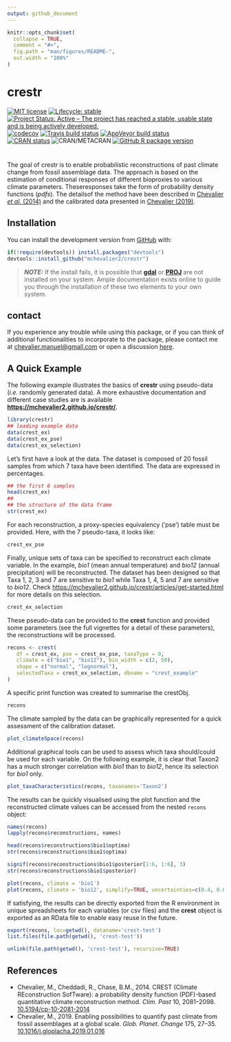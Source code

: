 ```yaml
---
output: github_document
---
```


<!-- README.md is generated from README.Rmd. Please edit that file -->

```r
knitr::opts_chunk$set(
  collapse = TRUE,
  comment = "#>",
  fig.path = "man/figures/README-",
  out.width = "100%"
)
```

# crestr

<!-- badges: start -->
[![MIT license](https://img.shields.io/badge/License-MIT-blue.svg)](https://lbesson.mit-license.org/)
[![Lifecycle: stable](https://img.shields.io/badge/lifecycle-stable-brightgreen.svg)](https://lifecycle.r-lib.org/articles/stages.html)
[![Project Status: Active – The project has reached a stable, usable state and is being actively developed.](https://www.repostatus.org/badges/latest/active.svg)](https://lifecycle.r-lib.org/articles/stages.html) <br >
[![codecov](https://codecov.io/gh/mchevalier2/crestr/branch/master/graph/badge.svg)](https://codecov.io/gh/mchevalier2/crestr)
[![Travis build status](https://travis-ci.com/mchevalier2/crestr.svg?branch=master)](https://travis-ci.com/mchevalier2/crestr)
[![AppVeyor build status](https://ci.appveyor.com/api/projects/status/github/mchevalier2/crestr?branch=master&svg=true)](https://ci.appveyor.com/project/mchevalier2/crestr) <br >
[![CRAN status](https://www.r-pkg.org/badges/version/crestr)](https://CRAN.R-project.org/package=crestr)
![CRAN/METACRAN](https://img.shields.io/cran/v/crestr)
[![GitHub R package version](https://img.shields.io/github/r-package/v/mchevalier2/crestr)](https://img.shields.io/github/r-package/v/mchevalier2/crestr) <br >
<!-- badges: end -->

#

The goal of crestr is to enable probabilistic reconstructions of past climate
change from fossil assemblage data. The approach is based on the estimation of
conditional responses of different bioproxies to various climate parameters.
Theseresponses take the form of probability density functions (*pdfs*). The
detailsof the method have been described in
[Chevalier *et al.* (2014)](http://www.doi.org/10.5194/cp-10-2081-2014) and the
calibrated data presented in
[Chevalier (2019)](http://www.doi.org/10.1016/j.gloplacha.2019.01.016).

## Installation

You can install the development version from [GitHub](https://github.com/) with:

``` r
if(!require(devtools)) install.packages("devtools")
devtools::install_github("mchevalier2/crestr")
```

> **_NOTE:_**  If the install fails, it is possible that
[**gdal**](https://gdal.org/download.html) or [**PROJ**](https://proj.org/install.html)
are not installed on your system. Ample documentation exists online to guide you
through the installation of these two elements to your own system.


## contact

If you experience any trouble while using this package, or if you can think of
additional functionalities to incorporate to the package, please contact me at
<chevalier.manuel@gmail.com> or open a discussion [here](https://github.com/mchevalier2/crestr/issues).


## A Quick Example

The following example illustrates the basics of **crestr** using pseudo-data
(*i.e.* randomly generated data). A more exhaustive documentation and different
case studies are is available **<https://mchevalier2.github.io/crestr/>**.


```r
library(crestr)
## loading example data
data(crest_ex)
data(crest_ex_pse)
data(crest_ex_selection)
```

Let's first have a look at the data. The dataset is composed of 20 fossil
samples from which 7 taxa have been identified. The data are expressed in percentages.

```r
## the first 6 samples
head(crest_ex)
##
## the structure of the data frame
str(crest_ex)
```

For each reconstruction, a proxy-species equivalency ('pse') table must be provided.
Here, with the 7 pseudo-taxa, it looks like:
```r
crest_ex_pse
```

Finally, unique sets of taxa can be specified to reconstruct each climate
variable. In the example, *bio1* (mean annual temperature) and *bio12* (annual
precipitation) will be reconstructed. The dataset has been designed so that
Taxa 1, 2, 3 and 7 are sensitive to *bio1* while Taxa 1, 4, 5 and 7 are sensitive
to *bio12*. Check <https://mchevalier2.github.io/crestr/articles/get-started.html>
for more details on this selection.

```r
crest_ex_selection
```

These pseudo-data can be provided to the **crest** function and provided some
parameters (see the full vignettes for a detail of these parameters), the
reconstructions will be processed.

```r
recons <- crest(
   df = crest_ex, pse = crest_ex_pse, taxaType = 0,
   climate = c("bio1", "bio12"), bin_width = c(2, 50),
   shape = c("normal", "lognormal"),
   selectedTaxa = crest_ex_selection, dbname = "crest_example"
)
```

A specific print function was created to summarise the crestObj.

```r
recons
```

The climate sampled by the data can be graphically represented for a quick
assessment of the calibration dataset.

```r
plot_climateSpace(recons)
```


Additional graphical tools can be used to assess which taxa should/could be used
for each variable. On the following example, it is clear that Taxon2 has a much
stronger correlation with *bio1* than to *bio12*, hence its selection for *bio1*
only.

```r
plot_taxaCharacteristics(recons, taxanames='Taxon2')
```

The results can be quickly visualised using the plot function and the
reconstructed climate values can be accessed from the nested `recons` object:

```r
names(recons)
lapply(recons$reconstructions, names)
```

```r
head(recons$reconstructions$bio1$optima)
str(recons$reconstructions$bio1$optima)
```

```r
signif(recons$reconstructions$bio1$posterior[1:6, 1:6], 3)
str(recons$reconstructions$bio1$posterior)
```


```r
plot(recons, climate = 'bio1')
plot(recons, climate = 'bio12', simplify=TRUE, uncertainties=c(0.4, 0.6, 0.8))
```

If satisfying, the results can be directly exported from the R environment in
unique spreadsheets for each variables (or csv files) and the **crest** object
is exported as an RData file to enable easy reuse in the future.

```r
export(recons, loc=getwd(), dataname='crest-test')
list.files(file.path(getwd(), 'crest-test'))
```

```r
unlink(file.path(getwd(), 'crest-test'), recursive=TRUE)
```

## References

 - Chevalier, M., Cheddadi, R., Chase, B.M., 2014. CREST (Climate REconstruction
   SofTware): a probability density function (PDF)-based quantitative climate
   reconstruction method. *Clim. Past* 10, 2081–2098. [10.5194/cp-10-2081-2014](http://www.doi.org/10.5194/cp-10-2081-2014)
 - Chevalier, M., 2019. Enabling possibilities to quantify past climate from
   fossil assemblages at a global scale. *Glob. Planet. Change* 175, 27–35. [10.1016/j.gloplacha.2019.01.016](http://www.doi.org/10.1016/j.gloplacha.2019.01.016)

